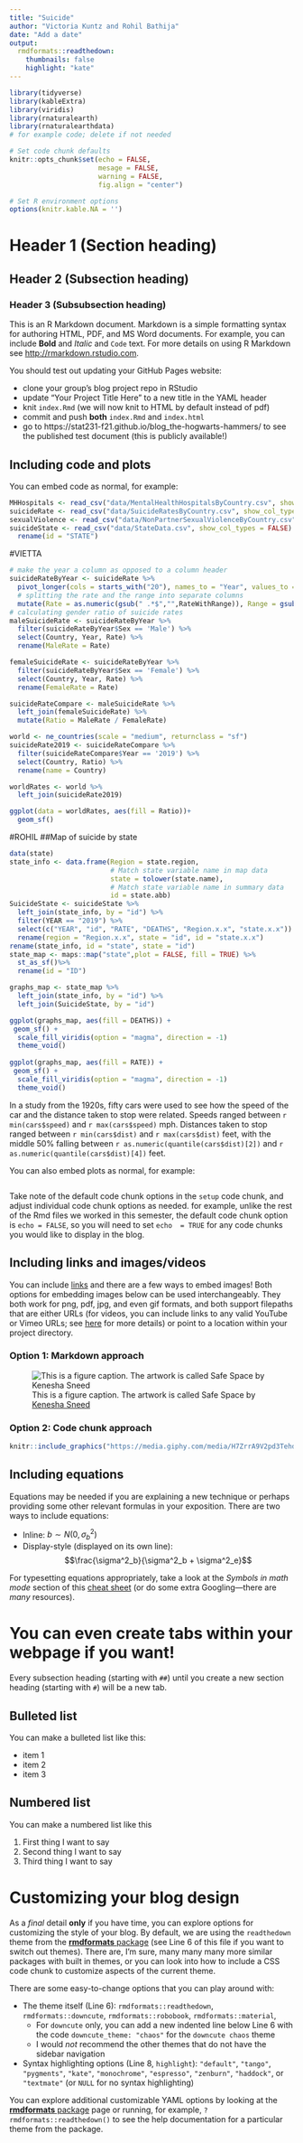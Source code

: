 ```yaml
---
title: "Suicide"
author: "Victoria Kuntz and Rohil Bathija"
date: "Add a date"
output:
  rmdformats::readthedown:
    thumbnails: false
    highlight: "kate"
---
```


```r
library(tidyverse)
library(kableExtra)
library(viridis)
library(rnaturalearth)
library(rnaturalearthdata)
# for example code; delete if not needed

# Set code chunk defaults 
knitr::opts_chunk$set(echo = FALSE, 
                      mesage = FALSE,
                      warning = FALSE,
                      fig.align = "center")

# Set R environment options
options(knitr.kable.NA = '')
```

# Header 1 (Section heading)

## Header 2 (Subsection heading)

### Header 3 (Subsubsection heading)

This is an R Markdown document. Markdown is a simple formatting syntax for authoring HTML, PDF, and MS Word documents. For example, you can include **Bold** and _Italic_ and `Code` text.  For more details on using R Markdown see <http://rmarkdown.rstudio.com>.

You should test out updating your GitHub Pages website:

* clone your group's blog project repo in RStudio
* update "Your Project Title Here" to a new title in the YAML header
* knit `index.Rmd` (we will now knit to HTML by default instead of pdf)
* commit and push **both** `index.Rmd` and `index.html`
* go to https://stat231-f21.github.io/blog_the-hogwarts-hammers/ to see the published test document (this is publicly available!)

## Including code and plots

You can embed code as normal, for example:

```r
MHHospitals <- read_csv("data/MentalHealthHospitalsByCountry.csv", show_col_types = FALSE)
suicideRate <- read_csv("data/SuicideRatesByCountry.csv", show_col_types = FALSE)
sexualViolence <- read_csv("data/NonPartnerSexualViolenceByCountry.csv", show_col_types = FALSE)
suicideState <- read_csv("data/StateData.csv", show_col_types = FALSE) %>%
  rename(id = "STATE")
```
#VIETTA
```r
# make the year a column as opposed to a column header
suicideRateByYear <- suicideRate %>% 
  pivot_longer(cols = starts_with("20"), names_to = "Year", values_to = "RateWithRange") %>%
  # splitting the rate and the range into separate columns
  mutate(Rate = as.numeric(gsub(" .*$","",RateWithRange)), Range = gsub("^.* ", "", RateWithRange))
# calculating gender ratio of suicide rates
maleSuicideRate <- suicideRateByYear %>%
  filter(suicideRateByYear$Sex == 'Male') %>%
  select(Country, Year, Rate) %>%
  rename(MaleRate = Rate)

femaleSuicideRate <- suicideRateByYear %>%
  filter(suicideRateByYear$Sex == 'Female') %>%
  select(Country, Year, Rate) %>%
  rename(FemaleRate = Rate)

suicideRateCompare <- maleSuicideRate %>%
  left_join(femaleSuicideRate) %>%
  mutate(Ratio = MaleRate / FemaleRate)
```

```r
world <- ne_countries(scale = "medium", returnclass = "sf")
suicideRate2019 <- suicideRateCompare %>%
  filter(suicideRateCompare$Year == '2019') %>%
  select(Country, Ratio) %>%
  rename(name = Country)

worldRates <- world %>%
  left_join(suicideRate2019)

ggplot(data = worldRates, aes(fill = Ratio))+
  geom_sf()

```



#ROHIL
##Map of suicide by state
```r
data(state)
state_info <- data.frame(Region = state.region,
                         # Match state variable name in map data
                         state = tolower(state.name), 
                         # Match state variable name in summary data
                         id = state.abb)
SuicideState <- suicideState %>%
  left_join(state_info, by = "id") %>%
  filter(YEAR == "2019") %>%
  select(c("YEAR", "id", "RATE", "DEATHS", "Region.x.x", "state.x.x")) %>%
  rename(region = "Region.x.x", state = "id", id = "state.x.x")
rename(state_info, id = "state", state = "id")
state_map <- maps::map("state",plot = FALSE, fill = TRUE) %>% 
  st_as_sf()%>%
  rename(id = "ID")

graphs_map <- state_map %>% 
  left_join(state_info, by = "id") %>%
  left_join(SuicideState, by = "id")

ggplot(graphs_map, aes(fill = DEATHS)) +
 geom_sf() +
  scale_fill_viridis(option = "magma", direction = -1)
  theme_void()
  
ggplot(graphs_map, aes(fill = RATE)) +
 geom_sf() +
  scale_fill_viridis(option = "magma", direction = -1)
  theme_void()
```
In a study from the 1920s, fifty cars were used to see how the speed of the car and the distance taken to stop were related.  Speeds ranged between `r min(cars$speed)` and `r max(cars$speed)` mph.  Distances taken to stop ranged between `r min(cars$dist)` and `r max(cars$dist)` feet, with the middle 50% falling between `r as.numeric(quantile(cars$dist)[2])` and `r as.numeric(quantile(cars$dist)[4])` feet.  

You can also embed plots as normal, for example:

```r

```

Take note of the default code chunk options in the `setup` code chunk, and adjust individual code chunk options as needed. for example, unlike the rest of the Rmd files we worked in this semester, the default code chunk option is `echo = FALSE`, so you will need to set `echo  = TRUE` for any code chunks you would like to display in the blog. 


## Including links and images/videos

You can include [links](https://www.datadreaming.org/post/r-markdown-theme-gallery/) and there are a few ways to embed  images! Both options for embedding images below can be used interchangeably. They both work for png, pdf, jpg, and even gif formats, and both support filepaths that are either URLs (for videos, you can include links to any valid YouTube or Vimeo URLs; see [here](https://bookdown.org/yihui/rmarkdown/learnr-videos.html) for more details) or point to a location within your project directory. 

### Option 1: Markdown approach

![This is a figure caption. The artwork is called Safe Space by  [Kenesha Sneed](https://www.keneshasneed.com/#/safespace/)](img/Kenesha-Sneed_safe-space.jpeg)


### Option 2: Code chunk approach

```r
knitr::include_graphics("https://media.giphy.com/media/H7ZrrA9V2pd3Tehdds/giphy.gif")
```

## Including equations

Equations may be needed if you are explaining a new technique or perhaps providing some other relevant formulas in your exposition. There are two ways to include equations:

* Inline: $b \sim N(0, \sigma^2_b)$
* Display-style (displayed on its own line): $$\frac{\sigma^2_b}{\sigma^2_b + \sigma^2_e}$$

For typesetting equations appropriately, take a look at the *Symbols in math mode* section of this  [cheat sheet](https://users.dickinson.edu/~richesod/latex/latexcheatsheet.pdf)  (or do some extra Googling---there are *many* resources).


# You can even create tabs within your webpage if you want! {.tabset .tabset-fade .tabset-pills}

Every subsection heading (starting with `##`) until you create a new section heading (starting with `#`) will be a new tab.

## Bulleted list

You can make a bulleted list like this:

* item 1
* item 2
* item 3


## Numbered list

You can make a numbered list like this

1. First thing I want to say
2. Second thing I want to say
3. Third thing I want to say

# Customizing your blog design

As a *final* detail **only** if you have time, you can explore options for customizing the style of your blog. By default, we are using the `readthedown` theme from the [**rmdformats** package](https://github.com/juba/rmdformats) (see Line 6 of this file if you want to switch out themes). There are, I'm sure, many many many more similar packages with built in themes, or you can look into how to include a CSS code chunk to customize aspects of the current theme.  

There are some easy-to-change options that you can play around with:

* The theme itself (Line 6): `rmdformats::readthedown`, `rmdformats::downcute`, `rmdformats::robobook`, `rmdformats::material`,
  * For `downcute` only, you can add a new indented line below Line 6 with the code `downcute_theme: "chaos"` for the `downcute chaos` theme
  * I would *not* recommend the other themes that do not have the sidebar navigation
  
* Syntax highlighting options (Line 8, `highlight`): `"default"`, `"tango"`, `"pygments"`, `"kate"`, `"monochrome"`, `"espresso"`, `"zenburn"`, `"haddock"`, or `"textmate"` (or `NULL` for no syntax highlighting)


You can explore additional customizable YAML options by looking at the [**rmdformats** package](https://github.com/juba/rmdformats) page or running, for example, `?rmdformats::readthedown()` to see the help documentation for a particular theme from the package.
